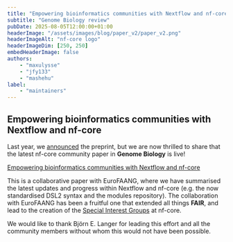 ```yaml
---
title: "Empowering bioinformatics communities with Nextflow and nf-core"
subtitle: "Genome Biology review"
pubDate: 2025-08-05T12:00:00+01:00
headerImage: "/assets/images/blog/paper_v2/paper_v2.png"
headerImageAlt: "nf-core logo"
headerImageDim: [250, 250]
embedHeaderImage: false
authors:
    - "maxulysse"
    - "jfy133"
    - "mashehu"
label:
    - "maintainers"
---
```



## Empowering bioinformatics communities with Nextflow and nf-core

Last year, we [announced](https://bsky.app/profile/nf-co.re/post/3ksi4mr6uyl25) the preprint, but we are now thrilled to share that the latest nf-core community paper in **Genome Biology** is live!

[Empowering bioinformatics communities with Nextflow and nf-core](https://rdcu.be/eyqzX)

This is a collaborative paper with EuroFAANG, where we have summarised the latest updates and progress within Nextflow and nf-core (e.g. the now standardised DSL2 syntax and the modules repository).
The collaboration with EuroFAANG has been a fruitful one that extended all things **FAIR**, and lead to the creation of the [Special Interest Groups](https://nf-co.re/blog/2024/special_interest_groups) at nf-core.

We would like to thank Björn E. Langer for leading this effort and all the community members without whom this would not have been possible.
